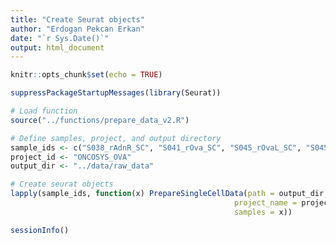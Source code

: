 ```yaml
---
title: "Create Seurat objects"
author: "Erdogan Pekcan Erkan"
date: "`r Sys.Date()`"
output: html_document
---
```


```r
knitr::opts_chunk$set(echo = TRUE)
```

```r
suppressPackageStartupMessages(library(Seurat))

# Load function
source("../functions/prepare_data_v2.R")
```
```r
# Define samples, project, and output directory
sample_ids <- c("S038_rAdnR_SC", "S041_rOva_SC", "S045_rOvaL_SC", "S045_rOvaR_SC")
project_id <- "ONCOSYS_OVA"
output_dir <- "../data/raw_data"

# Create seurat objects
lapply(sample_ids, function(x) PrepareSingleCellData(path = output_dir, 
                                                  project_name = project_id, 
                                                  samples = x))
```

```r
sessionInfo()
```
